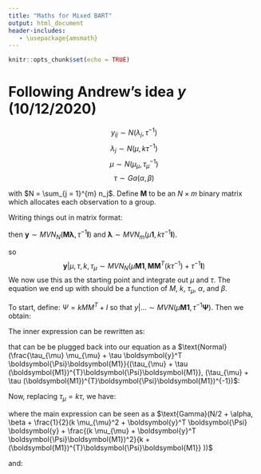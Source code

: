 ```yaml
---
title: "Maths for Mixed BART"
output: html_document
header-includes:
   - \usepackage{amsmath}
---
```


```r
knitr::opts_chunk$set(echo = TRUE)
```


# Following Andrew's idea $y$ (10/12/2020)
$$y_{ij} \sim N(\lambda_j, \tau^{-1})$$
$$\lambda_j \sim N(\mu, k\tau^{-1})$$
$$\mu \sim N(\mu_\mu,\tau_\mu^{-1})$$
$$\tau \sim Ga(\alpha, \beta)$$

with $N = \sum_{j = 1}^{m} n_j$. Define $\mathbf{M}$ to be an $N\times m$ binary matrix which allocates each observation to a group. 

Writing things out in matrix format:

\begin{equation}
\boldsymbol{y} = 
\begin{bmatrix}
    y_{11}       \\
    y_{21}       \\
    \vdots        \\
    y_{n_m m}      
\end{bmatrix}
\end{equation}

\begin{equation}
\boldsymbol{M} = 
\begin{bmatrix}
    0    & 1   & 0 \\
    1    & 0   & 0 \\
    1    & 0   & 0 \\
    \vdots & \vdots & \vdots        \\
    0    & 0    & 1 
\end{bmatrix}
\end{equation}

\begin{equation}
\boldsymbol{\lambda} = 
\begin{bmatrix}
    \lambda_1       \\
    \vdots        \\
    \lambda_m
\end{bmatrix}
\end{equation}


then $\boldsymbol{y} \sim MVN_{N}( \boldsymbol{M \lambda}, \tau^{-1} \boldsymbol{I})$ and $\boldsymbol{\lambda} \sim MVN_{m}( \mu \boldsymbol{1}, k \tau^{-1} \boldsymbol{I})$. 

\begin{equation}
E[\boldsymbol{y} | \mu, \tau] = E_\lambda E_y[\boldsymbol{y} | \boldsymbol{\lambda}, \mu, \tau] =
\boldsymbol{M} E[\boldsymbol{\lambda}] = \mu \boldsymbol{M1} \\

Var[\boldsymbol{y} | \mu, \tau] = Var[\boldsymbol{M} \boldsymbol{\lambda}] +
\tau^{-1} \boldsymbol{I} = \boldsymbol{M} \boldsymbol{M}^{T}(k\tau^{-1}) + \tau^{-1} \boldsymbol{I}

\end{equation}

so 
$$\boldsymbol{y} | \mu, \tau, k, \tau_{\mu} \sim MVN_{N}(\mu \boldsymbol{M1} , \boldsymbol{M} \boldsymbol{M}^{T}(k\tau^{-1}) + \tau^{-1} \boldsymbol{I})$$
 We now use this as the starting point and integrate out $\mu$ and $\tau$. The equation we end up with should be a function of $M$, $k$, $\tau_\mu$, $\alpha$, and $\beta$. 

To start, define: $\Psi = k M M^T + I$ so that $y|\ldots \sim MVN(\mu \boldsymbol{M1}, \tau^{-1} \boldsymbol{\Psi})$. Then we obtain:

\begin{eqnarray*}
\pi(y | k, \tau_\mu, \alpha, \beta) &=& \int \int \tau^{\alpha - 1} \exp [ -\beta \tau] \times \tau_\mu^{1/2} \exp \left[ -\frac{\tau_\mu}{2} (\mu - \mu_\mu)^2 \right] \tau^{N/2} |\Psi|^{1/2} \exp \left[ -\frac{\tau}{2} \left\{  (\boldsymbol{y} - \mu \boldsymbol{M1})^T \boldsymbol{\Psi} (\boldsymbol{y} - \mu \boldsymbol{M1}) \right\} \right] \partial\mu \partial\tau \\ 

&=& \int \tau^{\alpha - 1} \exp [ -\beta \tau] \times \tau_\mu^{1/2} 
 \tau^{N/2} |\Psi|^{1/2}\partial\tau  \\
&\times& \int \exp \left[ -\frac{1}{2} [\tau_\mu (\mu - \mu_\mu)^2 + \tau (\boldsymbol{y} - \mu \boldsymbol{M1})^T \boldsymbol{\Psi} (\boldsymbol{y} - \mu \boldsymbol{M1})] \right]  \partial\mu \\ 


\end{eqnarray*}

The inner expression can be rewritten as: 

\begin{eqnarray*}
Q &=&
[\tau_\mu (\mu - \mu_\mu)^2 + \tau (\boldsymbol{y} - \mu \boldsymbol{M1})^T \boldsymbol{\Psi} (\boldsymbol{y} - \mu \boldsymbol{M1})] \\

&=& \mu^2(\tau_{\mu} + \tau (\boldsymbol{M1})^{T}\boldsymbol{\Psi}    \boldsymbol{M1}) - 2\mu (\tau_{\mu} \mu_{\mu} + 
\tau \boldsymbol{y}^T \boldsymbol{\Psi}\boldsymbol{M1}) + \tau_{\mu} \mu_{\mu}^2 +
\tau \boldsymbol{y}^T \boldsymbol{\Psi} \boldsymbol{y} \\

&=& \tau_{\mu} \mu_{\mu}^2 + \tau \boldsymbol{y}^T \boldsymbol{\Psi} \boldsymbol{y}   + 
(\tau_{\mu} + \tau (\boldsymbol{M1})^{T}\boldsymbol{\Psi}\boldsymbol{M1})
\left(\mu - \frac{\tau_{\mu} \mu_{\mu} + \tau \boldsymbol{y}^T \boldsymbol{\Psi}\boldsymbol{M1}}{\tau_{\mu} + \tau (\boldsymbol{M1})^{T}\boldsymbol{\Psi}\boldsymbol{M1}}\right)^2 + 
\frac{(\tau_{\mu} \mu_{\mu} + \tau \boldsymbol{y}^T \boldsymbol{\Psi}\boldsymbol{M1})^2}{(\tau_{\mu} + \tau (\boldsymbol{M1})^{T}\boldsymbol{\Psi}\boldsymbol{M1})}\\

\end{eqnarray*}


that can be be plugged back into our equation as a 
$\text{Normal}(\frac{\tau_{\mu} \mu_{\mu} + \tau \boldsymbol{y}^T \boldsymbol{\Psi}\boldsymbol{M1}}{(\tau_{\mu} + \tau (\boldsymbol{M1})^{T}\boldsymbol{\Psi}\boldsymbol{M1}}, (\tau_{\mu} + \tau (\boldsymbol{M1})^{T}\boldsymbol{\Psi}\boldsymbol{M1})^{-1})$: 


\begin{eqnarray*}
\pi(y | k, \tau_\mu, \alpha, \beta)

&=& \int \tau^{\alpha - 1} \exp [ -\beta \tau] \times \tau_\mu^{1/2} 
 \tau^{N/2} |\Psi|^{1/2}\partial\tau  \\
&\times& \int \exp \left[ -\frac{1}{2} [\tau_\mu (\mu - \mu_\mu)^2 + \tau (\boldsymbol{y} - \mu \boldsymbol{M1})^T \boldsymbol{\Psi} (\boldsymbol{y} - \mu \boldsymbol{M1})] \right]  \partial\mu \\ 


&=& \int \tau^{\alpha - 1} \exp [ -\beta \tau] \times \tau_\mu^{1/2} 
 \tau^{N/2} |\Psi|^{1/2}\partial\tau  
 \exp \left[ -\frac{1}{2}\{ \tau_{\mu} \mu_{\mu}^2 + \tau \boldsymbol{y}^T \boldsymbol{\Psi} \boldsymbol{y}\} \right]  
 \exp \left[ -\frac{1}{2} \left \{ 
 \frac{(\tau_{\mu} \mu_{\mu} + \tau \boldsymbol{y}^T \boldsymbol{\Psi}\boldsymbol{M1})^2}{(\tau_{\mu} + \tau (\boldsymbol{M1})^{T}\boldsymbol{\Psi}\boldsymbol{M1})} \right \} \right]\\
&\times& \int \exp \left[ -\frac{1}{2} [
(\tau_{\mu} + \tau (\boldsymbol{M1})^{T}\boldsymbol{\Psi}\boldsymbol{M1})
\left(\mu - \frac{\tau_{\mu} \mu_{\mu} + \tau \boldsymbol{y}^T \boldsymbol{\Psi}\boldsymbol{M1}}{\tau_{\mu} + \tau (\boldsymbol{M1})^{T}\boldsymbol{\Psi}\boldsymbol{M1}}\right)^2 
\right] \frac{(\tau_{\mu} + \tau (\boldsymbol{M1})^{T}\boldsymbol{\Psi}\boldsymbol{M1})^{1/2}}{(\tau_{\mu} + \tau (\boldsymbol{M1})^{T}\boldsymbol{\Psi}\boldsymbol{M1})^{1/2}} \thinspace
\thinspace \thinspace \partial\mu \\ 

&=& \int \tau^{\alpha - 1} \exp [ -\beta \tau] \times \tau_\mu^{1/2} 
 \tau^{N/2} |\Psi|^{1/2} 
 \exp \left[ -\frac{1}{2}\{ \tau_{\mu} \mu_{\mu}^2 + \tau \boldsymbol{y}^T \boldsymbol{\Psi} \boldsymbol{y}\} \right] \\ 
&\times& \exp \left[ -\frac{1}{2} \left \{ 
 \frac{(\tau_{\mu} \mu_{\mu} + \tau \boldsymbol{y}^T \boldsymbol{\Psi}\boldsymbol{M1})^2}{(\tau_{\mu} + \tau (\boldsymbol{M1})^{T}\boldsymbol{\Psi}\boldsymbol{M1})} \right \} \right] \frac{1}{(\tau_{\mu} + \tau (\boldsymbol{M1})^{T}\boldsymbol{\Psi}\boldsymbol{M1})^{1/2}} \thinspace
\thinspace \thinspace \partial\tau \\ 

\end{eqnarray*}

Now, replacing $\tau_{\mu} = k \tau$, we have: 


\begin{eqnarray*}
\pi(y | k, \tau_\mu, \alpha, \beta)

&=& \int \tau^{\alpha - 1} \exp [ -\beta \tau] \times (k \tau)^{1/2} 
 \tau^{N/2} |\Psi|^{1/2} 
 \exp \left[ -\frac{1}{2}\{ k \tau\mu_{\mu}^2 + \tau \boldsymbol{y}^T \boldsymbol{\Psi} \boldsymbol{y}\} \right] \\ 
&\times& \exp \left[ -\frac{1}{2} \left \{ 
 \frac{(k \tau\mu_{\mu} + \tau \boldsymbol{y}^T \boldsymbol{\Psi}\boldsymbol{M1})^2}{(k \tau+ \tau (\boldsymbol{M1})^{T}\boldsymbol{\Psi}\boldsymbol{M1})} \right \} \right] \frac{1}{(k \tau+ \tau (\boldsymbol{M1})^{T}\boldsymbol{\Psi}\boldsymbol{M1})^{1/2}} \thinspace
\thinspace \thinspace \partial\tau \\ 


&=& |\Psi|^{1/2}  k^{1/2} \int \tau^{\alpha - 1} \tau^{1/2} \tau^{N/2}
\exp [ -\beta \tau] \times 
\exp \left[ -\frac{\tau}{2}\{ k \mu_{\mu}^2 + \boldsymbol{y}^T \boldsymbol{\Psi} \boldsymbol{y}\} \right] \\ 
&\times& \exp \left[ -\frac{1}{2} \left \{ 
 \frac{(\tau (k \mu_{\mu} + \boldsymbol{y}^T \boldsymbol{\Psi}\boldsymbol{M1}))^2}{ (\tau (k + (\boldsymbol{M1})^{T}\boldsymbol{\Psi}\boldsymbol{M1})} \right \} \right] \frac{1}{(\tau (k +   (\boldsymbol{M1})^{T}\boldsymbol{\Psi}\boldsymbol{M1}))^{1/2}} \thinspace
\thinspace \thinspace \partial\tau \\ 

&=& |\Psi|^{1/2}  k^{1/2} \frac{1}{(k + (\boldsymbol{M1})^{T} \boldsymbol{\Psi}\boldsymbol{M1})^{1/2}}
\int \tau^{\alpha - 1} \tau^{N/2} \\
&\times& \exp [ -\beta \tau] \times 
\exp \left[ -\frac{\tau}{2}\{ k \mu_{\mu}^2 + \boldsymbol{y}^T \boldsymbol{\Psi} \boldsymbol{y} + \frac{(k \mu_{\mu} + \boldsymbol{y}^T \boldsymbol{\Psi}\boldsymbol{M1})^2}{k + (\boldsymbol{M1})^{T}\boldsymbol{\Psi}\boldsymbol{M1}} \} \right] 
\thinspace \thinspace \partial\tau \\ 

&=& |\Psi|^{1/2}  k^{1/2} \frac{1}{(k + (\boldsymbol{M1})^{T} \boldsymbol{\Psi}\boldsymbol{M1})^{1/2}}
\int \tau^{N/2 + \alpha - 1} \\
&\times& \exp [ -\tau \{ \beta + \frac{1}{2}(k \mu_{\mu}^2 + \boldsymbol{y}^T \boldsymbol{\Psi} \boldsymbol{y} + \frac{(k \mu_{\mu} + \boldsymbol{y}^T \boldsymbol{\Psi}\boldsymbol{M1})^2}{k + (\boldsymbol{M1})^{T}\boldsymbol{\Psi}\boldsymbol{M1}} ) \}]
\thinspace \thinspace \partial\tau \\ 

\end{eqnarray*}


where the main expression can be seen as a 
$\text{Gamma}(N/2 + \alpha,  \beta + \frac{1}{2}(k \mu_{\mu}^2 + \boldsymbol{y}^T \boldsymbol{\Psi} \boldsymbol{y} + \frac{(k \mu_{\mu} + \boldsymbol{y}^T \boldsymbol{\Psi}\boldsymbol{M1})^2}{k + (\boldsymbol{M1})^{T}\boldsymbol{\Psi}\boldsymbol{M1}} ))$

and: 

\begin{eqnarray*}
\pi(y | k, \tau_\mu, \alpha, \beta)

&=& |\Psi|^{1/2}  k^{1/2} \frac{1}{(k + (\boldsymbol{M1})^{T} \boldsymbol{\Psi}\boldsymbol{M1})^{1/2}}
\int \tau^{N/2 + \alpha - 1} \\
&\times& \exp [ -\tau \{ \beta + \frac{1}{2}(k \mu_{\mu}^2 + \boldsymbol{y}^T \boldsymbol{\Psi} \boldsymbol{y} + \frac{(k \mu_{\mu} + \boldsymbol{y}^T \boldsymbol{\Psi}\boldsymbol{M1})^2}{k + (\boldsymbol{M1})^{T}\boldsymbol{\Psi}\boldsymbol{M1}} ) \}]
\thinspace \thinspace \frac{
(\beta + \frac{1}{2}(k \mu_{\mu}^2 + \boldsymbol{y}^T \boldsymbol{\Psi} \boldsymbol{y} + \frac{(k \mu_{\mu} + \boldsymbol{y}^T \boldsymbol{\Psi}\boldsymbol{M1})^2}{k + (\boldsymbol{M1})^{T}\boldsymbol{\Psi}\boldsymbol{M1}}))^{N/2 + \alpha}
}{
(\beta + \frac{1}{2}(k \mu_{\mu}^2 + \boldsymbol{y}^T \boldsymbol{\Psi} \boldsymbol{y} + \frac{(k \mu_{\mu} + \boldsymbol{y}^T \boldsymbol{\Psi}\boldsymbol{M1})^2}{k + (\boldsymbol{M1})^{T}\boldsymbol{\Psi}\boldsymbol{M1}}))^{N/2 + \alpha}
} \partial\tau \\ 

&=& |\Psi|^{1/2}  k^{1/2} \frac{1}{(k + (\boldsymbol{M1})^{T} \boldsymbol{\Psi}\boldsymbol{M1})^{1/2}}

(\beta + \frac{1}{2}(k \mu_{\mu}^2 + \boldsymbol{y}^T \boldsymbol{\Psi} \boldsymbol{y} + \frac{(k \mu_{\mu} + \boldsymbol{y}^T \boldsymbol{\Psi}\boldsymbol{M1})^2}{k + (\boldsymbol{M1})^{T}\boldsymbol{\Psi}\boldsymbol{M1}}))^{-(N/2 + \alpha)}\\ 

\end{eqnarray*}
